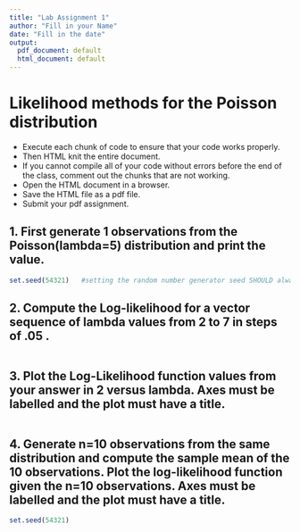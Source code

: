 ```yaml
---
title: "Lab Assignment 1"
author: "Fill in your Name"
date: "Fill in the date"
output:
  pdf_document: default
  html_document: default
---
```


# Likelihood methods for the Poisson distribution

* Execute each chunk of code to ensure that your code works properly.  
* Then HTML knit the entire document.
* If you cannot compile all of your code without errors before the end of the class, 
comment out the chunks that are not working.
* Open the HTML document in a browser.
* Save the HTML file as a pdf file. 
* Submit your pdf assignment.

## 1.  First generate 1 observations from the Poisson(lambda=5) distribution and print the value.


```r
set.seed(54321)   #setting the random number generator seed SHOULD always be done before simulating


```

## 2.  Compute the Log-likelihood for a vector sequence of lambda values from 2 to 7 in steps of .05 .


```r

```


## 3. Plot the Log-Likelihood function values from your answer in 2 versus lambda. Axes must be labelled and the plot must have a title.

```r

```


## 4.  Generate n=10 observations from the same distribution and compute the sample mean of the 10 observations.  Plot the log-likelihood function given the n=10 observations.  Axes must be labelled and the plot must have a title.


```r
set.seed(54321)

```


